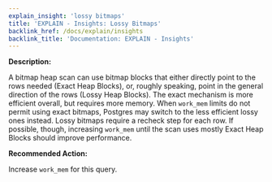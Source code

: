 ```yaml
---
explain_insight: 'lossy bitmaps'
title: 'EXPLAIN - Insights: Lossy Bitmaps'
backlink_href: /docs/explain/insights
backlink_title: 'Documentation: EXPLAIN - Insights'
---
```


**Description:**

A bitmap heap scan can use bitmap blocks that either directly point to the rows needed (Exact Heap Blocks), or, roughly speaking, point in the general direction of the rows (Lossy Heap Blocks). The exact mechanism is more efficient overall, but requires more memory. When `work_mem` limits do not permit using exact bitmaps, Postgres may switch to the less efficient lossy ones instead. Lossy bitmaps require a recheck step for each row. If possible, though, increasing `work_mem` until the scan uses mostly Exact Heap Blocks should improve performance.

**Recommended Action:**

Increase `work_mem` for this query.
